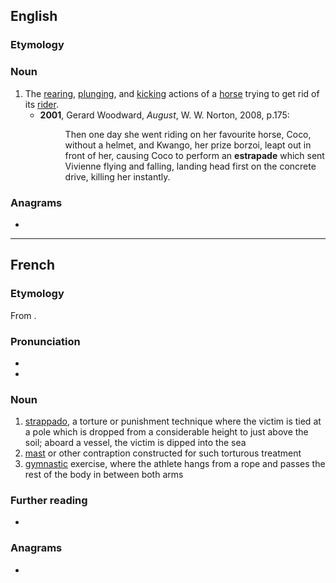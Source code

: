 ==English==

===Etymology===
{{bor|en|fr|estrapade}}

===Noun===
{{en-noun}}

# The [[rear]]ing, [[plunge|plunging]], and [[kick]]ing actions of a [[horse]] trying to get rid of its [[rider]].
#* '''2001''', Gerard Woodward, ''August'', W. W. Norton, 2008, p.175:
#*: Then one day she went riding on her favourite horse, Coco, without a helmet, and Kwango, her prize borzoi, leapt out in front of her, causing Coco to perform an '''estrapade''' which sent Vivienne flying and falling, landing head first on the concrete drive, killing her instantly.

{{Webster 1913}}

===Anagrams===
* {{anagrams|en|a=aadeeprst|asperated|date rapes|paederast|pæderast|separated}}

----

==French==

===Etymology===
From {{uder|fr|it|strappada}}.

===Pronunciation===
* {{fr-IPA}}
* {{audio|fr|LL-Q150 (fra)-Lepticed7-estrapade.wav|Audio}}

===Noun===
{{fr-noun|f}}

# [[strappado]], a torture or punishment technique where the victim is tied at a pole which is dropped from a considerable height to just above the soil; aboard a vessel, the victim is dipped into the sea
# [[mast]] or other contraption constructed for such torturous treatment
# [[gymnastic]] exercise, where the athlete hangs from a rope and passes the rest of the body in between both arms

===Further reading===
* {{R:TLFi}}

===Anagrams===
* {{l|fr|dérapâtes}}

{{C|fr|Torture}}